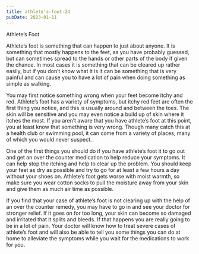 ```yaml
---
title: athlete's-foot-24
pubDate: 2023-01-11
---
```


Athlete’s Foot

Athlete’s foot is something that can happen to just about anyone. It is something that mostly happens to the feet, as you have probably guessed, but can sometimes spread to the hands or other parts of the body if given the chance. In most cases it is something that can be cleared up rather easily, but if you don’t know what it is it can be something that is very painful and can cause you to have a lot of pain when doing something as simple as walking.

You may first notice something wrong when your feet become itchy and red. Athlete’s foot has a variety of symptoms, but itchy red feet are often the first thing you notice, and this is usually around and between the toes. The skin will be sensitive and you may even notice a build up of skin where it itches the most. If you aren’t aware that you have athlete’s foot at this point, you at least know that something is very wrong. Though many catch this at a health club or swimming pool, it can come from a variety of places, many of which you would never suspect. 

One of the first things you should do if you have athlete’s foot it to go out and get an over the counter medication to help reduce your symptoms. It can help stop the itching and help to clear up the problem. You should keep your feet as dry as possible and try to go for at least a few hours a day without your shoes on. Athlete’s foot gets worse with moist warmth, so make sure you wear cotton socks to pull the moisture away from your skin and give them as much air time as possible.

If you find that your case of athlete’s foot is not clearing up with the help of an over the counter remedy, you may have to go in and see your doctor for stronger relief. If it goes on for too long, your skin can become so damaged and irritated that it splits and bleeds. If that happens you are really going to be in a lot of pain. Your doctor will know how to treat severe cases of athlete’s foot and will also be able to tell you some things you can do at home to alleviate the symptoms while you wait for the medications to work for you.